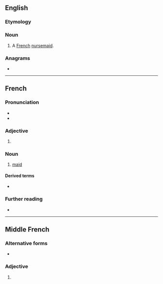 {{also|Bonne|bønne}}
==English==

===Etymology===
{{etyl|fr|en}}

===Noun===
{{en-noun}}

# A [[French]] [[nursemaid]].

===Anagrams===
* {{anagrams|en|Benno}}

----

==French==

===Pronunciation===
* {{fr-IPA}}
* {{audio|Fr-bonne.ogg|audio|lang=fr}}

===Adjective===
{{fr-adj-form}}

# {{inflection of|bon||f|s|lang=fr}}

===Noun===
{{fr-noun|f}}

# [[maid]]

====Derived terms====
* {{l|fr|bonniche}}

===Further reading===
* {{R:TLFi}}

----

==Middle French==

===Alternative forms===
* {{l|frm|bõne}} {{qualifier|some manuscripts}}

===Adjective===
{{head|frm|adjective form}}

# {{inflection of|bon||f|s|lang=frm}}